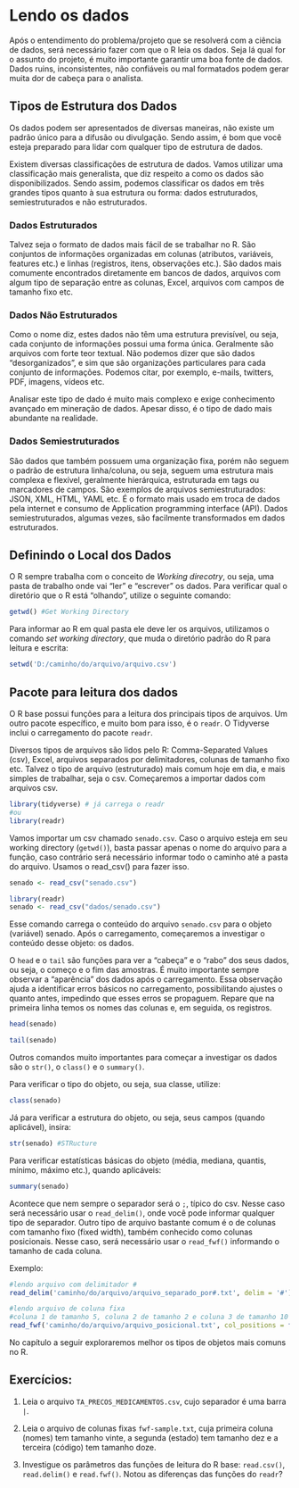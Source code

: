 
# Lendo os dados

Após o entendimento do problema/projeto que se resolverá com a ciência de dados, será necessário fazer com que o R leia os dados. Seja lá qual for o assunto do projeto, é muito importante garantir uma boa fonte de dados. Dados ruins, inconsistentes, não confiáveis ou mal formatados podem gerar muita dor de cabeça para o analista.

## Tipos de Estrutura dos Dados

Os dados podem ser apresentados de diversas maneiras, não existe um padrão único para a difusão ou divulgação. Sendo assim, é bom que você esteja preparado para lidar com qualquer tipo de estrutura de dados.

Existem diversas classificações de estrutura de dados. Vamos utilizar uma classificação mais generalista, que diz respeito a como os dados são disponibilizados. Sendo assim, podemos classificar os dados em três grandes tipos quanto à sua estrutura ou forma: dados estruturados, semiestruturados e não estruturados.

### Dados Estruturados

Talvez seja o formato de dados mais fácil de se trabalhar no R. São conjuntos de informações organizadas em colunas (atributos, variáveis, features etc.) e linhas (registros, itens, observações etc.). São dados mais comumente encontrados diretamente em bancos de dados, arquivos com algum tipo de separação entre as colunas, Excel, arquivos com campos de tamanho fixo etc.

### Dados Não Estruturados

Como o nome diz, estes dados não têm uma estrutura previsível, ou seja, cada conjunto de informações possui uma forma única. Geralmente são arquivos com forte teor textual. Não podemos dizer que são dados "desorganizados", e sim que são organizações particulares para cada conjunto de informações. Podemos citar, por exemplo, e-mails, twitters, PDF, imagens, vídeos etc.

Analisar este tipo de dado é muito mais complexo e exige conhecimento avançado em mineração de dados. Apesar disso, é o tipo de dado mais abundante na realidade.

### Dados Semiestruturados

São dados que também possuem uma organização fixa, porém não seguem o padrão de estrutura linha/coluna, ou seja, seguem uma estrutura mais complexa e flexível, geralmente hierárquica, estruturada em tags ou marcadores de campos. São exemplos de arquivos semiestruturados: JSON, XML, HTML, YAML etc. É o formato mais usado em troca de dados pela internet e consumo de Application programming interface (API). Dados semiestruturados, algumas vezes, são facilmente transformados em dados estruturados.

## Definindo o Local dos Dados

O R sempre trabalha com o conceito de _Working direcotry_, ou seja, uma pasta de trabalho onde vai "ler" e "escrever" os dados. Para verificar qual o diretório que o R está "olhando", utilize o seguinte comando:

```r
getwd() #Get Working Directory
```

Para informar ao R em qual pasta ele deve ler os arquivos, utilizamos o comando _set working directory_, que muda o diretório padrão do R para leitura e escrita:

```r
setwd('D:/caminho/do/arquivo/arquivo.csv')
```

## Pacote para leitura dos dados

O R base possui funções para a leitura dos principais tipos de arquivos. Um outro pacote específico, e muito bom para isso, é o `readr`. O Tidyverse inclui o carregamento do pacote `readr`.

Diversos tipos de arquivos são lidos pelo R: Comma-Separated Values (csv), Excel, arquivos separados por delimitadores, colunas de tamanho fixo etc. Talvez o tipo de arquivo (estruturado) mais comum hoje em dia, e mais simples de trabalhar, seja o csv. Começaremos a importar dados com arquivos csv.

```r
library(tidyverse) # já carrega o readr
#ou
library(readr)
```

Vamos importar um csv chamado `senado.csv`. Caso o arquivo esteja em seu working directory (`getwd()`), basta passar apenas o nome do arquivo para a função, caso contrário será necessário informar todo o caminho até a pasta do arquivo. Usamos o read_csv() para fazer isso.

```r
senado <- read_csv("senado.csv")
```

```r
library(readr)
senado <- read_csv("dados/senado.csv")
```

Esse comando carrega o conteúdo do arquivo `senado.csv` para o objeto (variável) senado. Após o carregamento, começaremos a investigar o conteúdo desse objeto: os dados.

O `head` e o `tail` são funções para ver a "cabeça" e o "rabo" dos seus dados, ou seja, o começo e o fim das amostras. É muito importante sempre observar a "aparência" dos dados após o carregamento. Essa observação ajuda a identificar erros básicos no carregamento, possibilitando ajustes o quanto antes, impedindo que esses erros se propaguem. Repare que na primeira linha temos os nomes das colunas e, em seguida, os registros.

```r
head(senado)
```

```r
tail(senado)
```

Outros comandos muito importantes para começar a investigar os dados são o `str()`, o `class()` e o `summary()`.

Para verificar o tipo do objeto, ou seja, sua classe, utilize:
```r
class(senado)
```

Já para verificar a estrutura do objeto, ou seja, seus campos (quando aplicável), insira:
```r
str(senado) #STRucture
```

Para verificar estatísticas básicas do objeto (média, mediana, quantis, mínimo, máximo etc.), quando aplicáveis:
```r
summary(senado)
```

Acontece que nem sempre o separador será o `;`, típico do csv. Nesse caso será necessário usar o `read_delim()`, onde você pode informar qualquer tipo de separador. Outro tipo de arquivo bastante comum é o de colunas com tamanho fixo (fixed width), também conhecido como colunas posicionais. Nesse caso, será necessário usar o `read_fwf()` informando o tamanho de cada coluna.

Exemplo:

```r
#lendo arquivo com delimitador #
read_delim('caminho/do/arquivo/arquivo_separado_por#.txt', delim = '#')

#lendo arquivo de coluna fixa
#coluna 1 de tamanho 5, coluna 2 de tamanho 2 e coluna 3 de tamanho 10
read_fwf('caminho/do/arquivo/arquivo_posicional.txt', col_positions = fwf_widths(c(5, 2, 10), c("col1", "col2", "col3")))
```

No capítulo a seguir exploraremos melhor os tipos de objetos mais comuns no R.

## Exercícios:

1. Leia o arquivo `TA_PRECOS_MEDICAMENTOS.csv`, cujo separador é uma barra `|`.

2. Leia o arquivo de colunas fixas `fwf-sample.txt`, cuja primeira coluna (nomes) tem tamanho vinte, a segunda (estado) tem tamanho dez e a terceira (código) tem tamanho doze.

3. Investigue os parâmetros das funções de leitura do R base: `read.csv()`, `read.delim()` e `read.fwf()`. Notou as diferenças das funções do `readr`?
